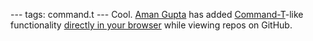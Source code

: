 ---
tags: command.t
---
Cool. [https://github.com/tmm1 Aman Gupta] has added [[Command-T]]-like functionality [https://github.com/blog/793-introducing-the-file-finder directly in your browser] while viewing repos on GitHub.
